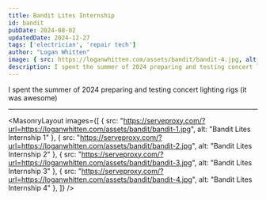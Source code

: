 ```yaml
---
title: Bandit Lites Internship
id: bandit
pubDate: 2024-08-02
updatedDate: 2024-12-27
tags: ['electrician', 'repair tech']
author: "Logan Whitten"
image: { src: https://loganwhitten.com/assets/bandit/bandit-4.jpg, alt: Adam 4, positionx: 30%, positiony: 20%}
description: I spent the summer of 2024 preparing and testing concert lighting rigs (it was awesome)
---
```


I spent the summer of 2024 preparing and testing concert lighting rigs (it was awesome)

---

<MasonryLayout images={[
    { src: "https://serveproxy.com/?url=https://loganwhitten.com/assets/bandit/bandit-1.jpg", alt: "Bandit Lites Internship 1" },
    { src: "https://serveproxy.com/?url=https://loganwhitten.com/assets/bandit/bandit-2.jpg", alt: "Bandit Lites Internship 2" },
    { src: "https://serveproxy.com/?url=https://loganwhitten.com/assets/bandit/bandit-3.jpg", alt: "Bandit Lites Internship 3" },
    { src: "https://serveproxy.com/?url=https://loganwhitten.com/assets/bandit/bandit-4.jpg", alt: "Bandit Lites Internship 4" },
]} />
